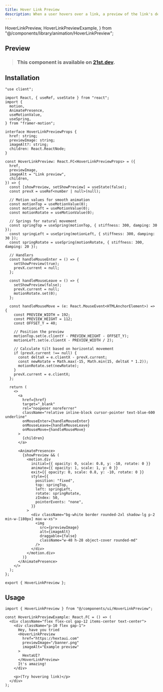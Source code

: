 ```yaml
---
title: Hover Link Preview
description: When a user hovers over a link, a preview of the link's destination appears.
---
```


  HoverLinkPreview,
  HoverLinkPreviewExample,
} from "@/components/library/animation/HoverLinkPreview";

## Preview

<PreviewContainer>
  <HoverLinkPreviewExample />
</PreviewContainer>

> ### This component is available on [21st.dev](https://tinyurl.com/pd8wpw6e).

## Installation

```tsx title="HoverLinkPreview.tsx" tab="Manually"
"use client";

import React, { useRef, useState } from "react";
import {
  motion,
  AnimatePresence,
  useMotionValue,
  useSpring,
} from "framer-motion";

interface HoverLinkPreviewProps {
  href: string;
  previewImage: string;
  imageAlt?: string;
  children: React.ReactNode;
}

const HoverLinkPreview: React.FC<HoverLinkPreviewProps> = ({
  href,
  previewImage,
  imageAlt = "Link preview",
  children,
}) => {
  const [showPreview, setShowPreview] = useState(false);
  const prevX = useRef<number | null>(null);

  // Motion values for smooth animation
  const motionTop = useMotionValue(0);
  const motionLeft = useMotionValue(0);
  const motionRotate = useMotionValue(0);

  // Springs for natural movement
  const springTop = useSpring(motionTop, { stiffness: 300, damping: 30 });
  const springLeft = useSpring(motionLeft, { stiffness: 300, damping: 30 });
  const springRotate = useSpring(motionRotate, { stiffness: 300, damping: 20 });

  // Handlers
  const handleMouseEnter = () => {
    setShowPreview(true);
    prevX.current = null;
  };

  const handleMouseLeave = () => {
    setShowPreview(false);
    prevX.current = null;
    motionRotate.set(0);
  };

  const handleMouseMove = (e: React.MouseEvent<HTMLAnchorElement>) => {
    const PREVIEW_WIDTH = 192;
    const PREVIEW_HEIGHT = 112;
    const OFFSET_Y = 40;

    // Position the preview
    motionTop.set(e.clientY - PREVIEW_HEIGHT - OFFSET_Y);
    motionLeft.set(e.clientX - PREVIEW_WIDTH / 2);

    // Calculate tilt based on horizontal movement
    if (prevX.current !== null) {
      const deltaX = e.clientX - prevX.current;
      const newRotate = Math.max(-15, Math.min(15, deltaX * 1.2));
      motionRotate.set(newRotate);
    }
    prevX.current = e.clientX;
  };

  return (
    <>
      <a
        href={href}
        target="_blank"
        rel="noopener noreferrer"
        className="relative inline-block cursor-pointer text-blue-600 underline"
        onMouseEnter={handleMouseEnter}
        onMouseLeave={handleMouseLeave}
        onMouseMove={handleMouseMove}
      >
        {children}
      </a>

      <AnimatePresence>
        {showPreview && (
          <motion.div
            initial={{ opacity: 0, scale: 0.8, y: -10, rotate: 0 }}
            animate={{ opacity: 1, scale: 1, y: 0 }}
            exit={{ opacity: 0, scale: 0.8, y: -10, rotate: 0 }}
            style={{
              position: "fixed",
              top: springTop,
              left: springLeft,
              rotate: springRotate,
              zIndex: 50,
              pointerEvents: "none",
            }}
          >
            <div className="bg-white border rounded-2xl shadow-lg p-2 min-w-[180px] max-w-xs">
              <img
                src={previewImage}
                alt={imageAlt}
                draggable={false}
                className="w-48 h-28 object-cover rounded-md"
              />
            </div>
          </motion.div>
        )}
      </AnimatePresence>
    </>
  );
};

export { HoverLinkPreview };
```

## Usage

```tsx title="App.tsx"
import { HoverLinkPreview } from "@/components/ui/HoverLinkPreview";

const HoverLinkPreviewExample: React.FC = () => (
  <div className="flex flex-col gap-12 items-center text-center">
    <div className="p-10 flex gap-1">
      Hey, have you tried
      <HoverLinkPreview
        href="https://hextaui.com"
        previewImage="/banner.png"
        imageAlt="Example preview"
      >
        HextaUI?
      </HoverLinkPreview>
      It's amazing!
    </div>

    <p>(Try hovering link)</p>
  </div>
);
```
